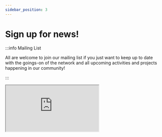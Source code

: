 ```yaml
---
sidebar_position: 3
---
```


# Sign up for news!

:::info Mailing List

All are welcome to join our mailing list if you just want to keep up to date with the goings-on of the network and all upcoming activities and projects happening in our community!

:::



<div style={{ padding: '20px'}}>
    <iframe src="https://cdn.forms-content.sg-form.com/1e5a5385-51e7-11ed-9c26-5a61d41887ad"/>
</div> 